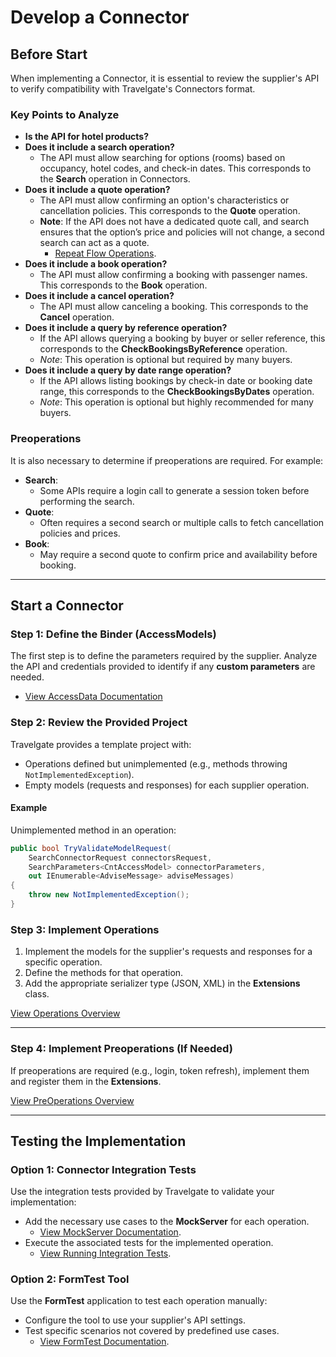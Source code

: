 
# **Develop a Connector**

## **Before Start**

When implementing a Connector, it is essential to review the supplier's API to verify compatibility with Travelgate's Connectors format.

### **Key Points to Analyze**
- **Is the API for hotel products?**
- **Does it include a search operation?**
  - The API must allow searching for options (rooms) based on occupancy, hotel codes, and check-in dates. This corresponds to the **Search** operation in Connectors.
- **Does it include a quote operation?**
  - The API must allow confirming an option's characteristics or cancellation policies. This corresponds to the **Quote** operation.
  - **Note**: If the API does not have a dedicated quote call, and search ensures that the option’s price and policies will not change, a second search can act as a quote. 
    - [Repeat Flow Operations](../Connector_Framework/Repeat_Flow_Operations.mdx).
- **Does it include a book operation?**
  - The API must allow confirming a booking with passenger names. This corresponds to the **Book** operation.
- **Does it include a cancel operation?**
  - The API must allow canceling a booking. This corresponds to the **Cancel** operation.
- **Does it include a query by reference operation?**
  - If the API allows querying a booking by buyer or seller reference, this corresponds to the **CheckBookingsByReference** operation. 
  - *Note*: This operation is optional but required by many buyers.
- **Does it include a query by date range operation?**
  - If the API allows listing bookings by check-in date or booking date range, this corresponds to the **CheckBookingsByDates** operation. 
  - *Note*: This operation is optional but highly recommended for many buyers.

### **Preoperations**
It is also necessary to determine if preoperations are required. For example:
- **Search**:
  - Some APIs require a login call to generate a session token before performing the search.
- **Quote**:
  - Often requires a second search or multiple calls to fetch cancellation policies and prices.
- **Book**:
  - May require a second quote to confirm price and availability before booking.

---

## **Start a Connector**

### **Step 1: Define the Binder (AccessModels)**
The first step is to define the parameters required by the supplier. Analyze the API and credentials provided to identify if any **custom parameters** are needed. 
- [View AccessData Documentation](../Access_Data/AccessData.mdx)

### **Step 2: Review the Provided Project**
Travelgate provides a template project with:
- Operations defined but unimplemented (e.g., methods throwing `NotImplementedException`).
- Empty models (requests and responses) for each supplier operation.

#### **Example**
Unimplemented method in an operation:
```csharp
public bool TryValidateModelRequest(
    SearchConnectorRequest connectorsRequest, 
    SearchParameters<CntAccessModel> connectorParameters,
    out IEnumerable<AdviseMessage> adviseMessages)
{
    throw new NotImplementedException();
}
```

### **Step 3: Implement Operations**
1. Implement the models for the supplier's requests and responses for a specific operation.
2. Define the methods for that operation.
3. Add the appropriate serializer type (JSON, XML) in the **Extensions** class.

[View Operations Overview](../Connector_Framework/Operation_Overview.mdx)

---

### **Step 4: Implement Preoperations (If Needed)**
If preoperations are required (e.g., login, token refresh), implement them and register them in the **Extensions**.

[View PreOperations Overview](../Connector_Framework/PreOperation_Overview.mdx)

---

## **Testing the Implementation**

### **Option 1: Connector Integration Tests**
Use the integration tests provided by Travelgate to validate your implementation:
- Add the necessary use cases to the **MockServer** for each operation.
  - [View MockServer Documentation](../Connector_Framework/MockServer_Documentation.mdx).
- Execute the associated tests for the implemented operation.
  - [View Running Integration Tests](../Connector_Framework/Running_Integration_Tests.mdx).

### **Option 2: FormTest Tool**
Use the **FormTest** application to test each operation manually:
- Configure the tool to use your supplier's API settings.
- Test specific scenarios not covered by predefined use cases.
  - [View FormTest Documentation](../Tools_and_Helpers/FormTest_Documentation.mdx).
